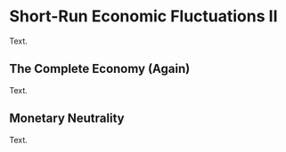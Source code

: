 # Short-Run Economic Fluctuations II

Text.

## The Complete Economy (Again)

Text.

## Monetary Neutrality

Text.

